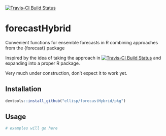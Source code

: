 [![Travis-CI Build Status](https://travis-ci.org/ellisp/ggseas.svg?branch=master)](https://travis-ci.org/ellisp/ggseas)

# forecastHybrid
Convenient functions for ensemble forecasts in R combining approaches from the {forecast} package


Inspired by the idea of taking the approach in 
[![Travis-CI Build Status](https://travis-ci.org/ellisp/forecastHybrid.svg?branch=master)](https://travis-ci.org/ellisp/forecastHybrid)
and expanding into a proper R package.

Very much under construction, don't expect it to work yet.

## Installation

```r
devtools::install_github("ellisp/forecastHybrid/pkg")
```


## Usage

```r
# examples will go here
```

